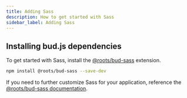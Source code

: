 ```yaml
---
title: Adding Sass
description: How to get started with Sass
sidebar_label: Adding Sass
---
```


## Installing bud.js dependencies

To get started with Sass, install the [@roots/bud-sass](/extensions/bud-sass) extension.

```sh npm2yarn
npm install @roots/bud-sass --save-dev
```

If you need to further customize Sass for your application, reference the [@roots/bud-sass documentation](/extensions/bud-sass).
